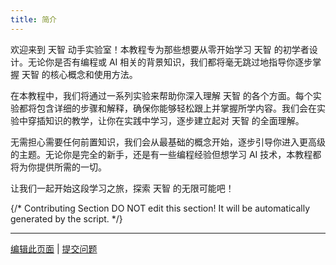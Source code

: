 ```yaml
---
title: 简介
---
```


欢迎来到 天智 动手实验室！本教程专为那些想要从零开始学习 天智 的初学者设计。无论你是否有编程或 AI 相关的背景知识，我们都将毫无跳过地指导你逐步掌握 天智 的核心概念和使用方法。

在本教程中，我们将通过一系列实验来帮助你深入理解 天智 的各个方面。每个实验都将包含详细的步骤和解释，确保你能够轻松跟上并掌握所学内容。我们会在实验中穿插知识的教学，让你在实践中学习，逐步建立起对 天智 的全面理解。

无需担心需要任何前置知识，我们会从最基础的概念开始，逐步引导你进入更高级的主题。无论你是完全的新手，还是有一些编程经验但想学习 AI 技术，本教程都将为你提供所需的一切。

让我们一起开始这段学习之旅，探索 天智 的无限可能吧！

{/*
Contributing Section
DO NOT edit this section!
It will be automatically generated by the script.
*/}

---

[编辑此页面](https://github.com/langgenius/dify-docs/edit/main/zh-hans/workshop/readme.mdx) | [提交问题](https://github.com/langgenius/dify-docs/issues/new?template=docs.yml)

